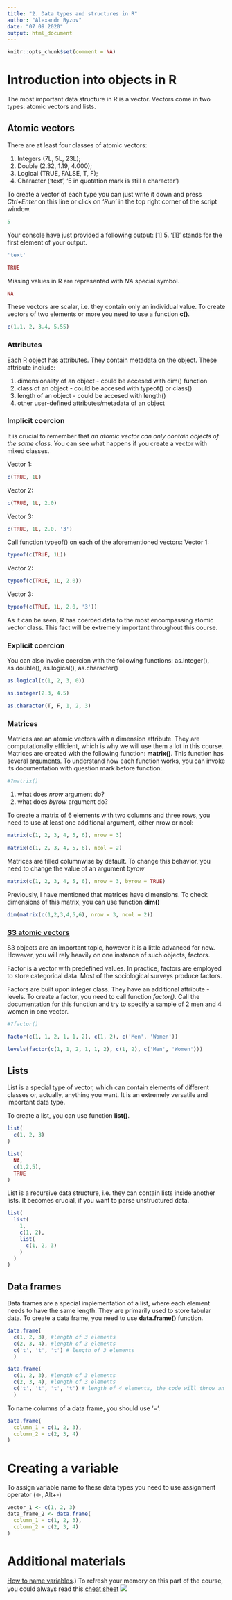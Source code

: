 ```yaml
---
title: "2. Data types and structures in R"
author: "Alexandr Byzov"
date: "07 09 2020"
output: html_document
---
```


```r
knitr::opts_chunk$set(comment = NA)
```

# Introduction into objects in R

The most important data structure in R is a vector. Vectors come in two types: atomic vectors and lists.

## Atomic vectors 

There are at least four classes of atomic vectors:

  1. Integers (7L, 5L, 23L);
  2. Double (2.32, 1.19, 4.000);
  3. Logical (TRUE, FALSE, T, F);
  4. Character ('text', '5 in quotation mark is still a character')

To create a vector of each type you can just write it down and press *Ctrl+Enter* on this line or click on *'Run'* in the top right corner of the script window.
```r
5
```
Your console have just provided a following output: [1] 5. '[1]' stands for the first element of your output.
```r
'text'
```

```r
TRUE
```

Missing values in R are represented with *NA* special symbol.
```r
NA
```

These vectors are scalar, i.e. they contain only an individual value. To create vectors of two elements or more you need to use a function **c()**.
```r
c(1.1, 2, 3.4, 5.55)
```

### Attributes 

Each R object has attributes. They contain metadata on the object. These attribute include:

  1. dimensionality of an object - could be accesed with dim() function
  2. class of an object - could be accesed with typeof() or class()
  3. length of an object - could be accesed with length()
  4. other user-defined attributes/metadata of an object
  
### Implicit coercion 
  
It is crucial to remember that *an atomic vector can only contain objects of the same class*. You can see what happens if you create a vector with mixed classes.

Vector 1:
```r
c(TRUE, 1L)
```
Vector 2:
```r
c(TRUE, 1L, 2.0)
```
Vector 3:
```r
c(TRUE, 1L, 2.0, '3')
```
  
Call function typeof() on each of the aforementioned vectors:
Vector 1:
```r
typeof(c(TRUE, 1L))
```
Vector 2:
```r
typeof(c(TRUE, 1L, 2.0))
```
Vector 3:
```r
typeof(c(TRUE, 1L, 2.0, '3'))
```

As it can be seen, R has coerced data to the most encompassing atomic vector class. This fact will be extremely important throughout this course.

### Explicit coercion

You can also invoke coercion with the following functions: as.integer(), as.double(), as.logical(), as.character()
```r
as.logical(c(1, 2, 3, 0))
```

```r
as.integer(2.3, 4.5)
```

```r
as.character(T, F, 1, 2, 3)
```

### Matrices 

Matrices are an atomic vectors with a dimension attribute. They are computationally efficient, which is why we will use them a lot in this course. Matrices are created with the following function: **matrix()**. This function has several arguments. To understand how each function works, you can invoke its documentation with question mark before function:
```r
#?matrix()
```

  1. what does *nrow* argument do?
  2. what does *byrow* argument do?

To create a matrix of 6 elements with two columns and three rows, you need to use at least one additional argument, either nrow or ncol:

```r
matrix(c(1, 2, 3, 4, 5, 6), nrow = 3)
```

```r
matrix(c(1, 2, 3, 4, 5, 6), ncol = 2)
```

Matrices are filled columnwise by default. To change this behavior, you need to change the value of an argument *byrow*

```r
matrix(c(1, 2, 3, 4, 5, 6), nrow = 3, byrow = TRUE)
```

Previously, I have mentioned that matrices have dimensions. To check dimensions of this matrix, you can use function **dim()**
```r
dim(matrix(c(1,2,3,4,5,6), nrow = 3, ncol = 2))
```

### [S3 atomic vectors](https://adv-r.hadley.nz/vectors-chap.html#s3-atomic-vectors)

S3 objects are an important topic, however it is a little advanced for now. However, you will rely heavily on one instance of such objects, factors. 

Factor is  a vector with predefined values. In practice, factors are employed to store categorical data. Most of the sociological surveys produce factors.

Factors are built upon integer class. They have an additional attribute - levels. To create a factor, you need to call function *factor()*. Call the documentation for this function and try to specify a sample of 2 men and 4 women in one vector.
```r
#?factor()
```
```r
factor(c(1, 1, 2, 1, 1, 2), c(1, 2), c('Men', 'Women'))
```
```r
levels(factor(c(1, 1, 2, 1, 1, 2), c(1, 2), c('Men', 'Women')))
```

## Lists

List is a special type of vector, which can contain elements of different classes or, actually, anything you want. It is an extremely versatile and important data type. 

To create a list, you can use function **list()**.
```r
list(
  c(1, 2, 3)
)
```
```r
list(
  NA,
  c(1,2,5),
  TRUE
)
```

List is a recursive data structure, i.e. they can contain lists inside another lists. It becomes crucial, if you want to parse unstructured data.

```r
list(
  list(
    1,
    c(1, 2),
    list(
      c(1, 2, 3)
    )
  )
)
```

## Data frames

Data frames are a special implementation of a list, where each element needs to have the same length. They are primarily used to store tabular data. To create a data frame, you need to use **data.frame()** function.

```r
data.frame(
  c(1, 2, 3), #length of 3 elements
  c(2, 3, 4), #length of 3 elements
  c('t', 't', 't') # length of 3 elements
  )
```

```r
data.frame(
  c(1, 2, 3), #length of 3 elements
  c(2, 3, 4), #length of 3 elements
  c('t', 't', 't', 't') # length of 4 elements, the code will throw an error
  )
```

To name columns of a data frame, you should use '='.

```r
data.frame(
  column_1 = c(1, 2, 3),
  column_2 = c(2, 3, 4)
)
```

# Creating a variable

To assign variable name to these data types you need to use assignment operator (<-, Alt+-)
```r
vector_1 <- c(1, 2, 3)
data_frame_2 <- data.frame(
  column_1 = c(1, 2, 3),
  column_2 = c(2, 3, 4)
)
```


# Additional materials

[How to name variables](http://adv-r.had.co.nz/Style.html#:~:text=Object%20names&text=Variable%20and%20function%20names%20should,this%20is%20not%20easy!).)
To refresh your memory on this part of the course, you could always read this [cheat sheet](https://rstudio.com/wp-content/uploads/2016/10/r-cheat-sheet-3.pdf)
![](https://www.youtube.com/watch?v=vGY5i_J2c-c&feature=youtu.be&t=4m43s)
